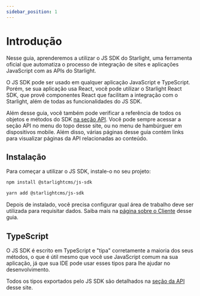 ```yaml
---
sidebar_position: 1
---
```



# Introdução

Nesse guia, aprenderemos a utilizar o JS SDK do Starlight, uma ferramenta oficial que automatiza o processo
de integração de sites e aplicações JavaScript com as APIs do Starlight.

O JS SDK pode ser usado em qualquer aplicação JavaScript e TypeScript. Porém, se sua aplicação usa React, você pode
utilizar o Starlight React SDK, que provê componentes React que facilitam a integração com o Starlight, além de todas
as funcionalidades do JS SDK.

Além desse guia, você também pode verificar a referência de todos os objetos e métodos do SDK [na seção API](/api).
Você pode sempre acessar a seção API no menu do topo desse site, ou no menu de hambúrguer em dispositivos mobile. Além
disso, várias páginas desse guia contém links para visualizar páginas da API relacionadas ao conteúdo.

## Instalação

Para começar a utilizar o JS SDK, instale-o no seu projeto:

<Tabs>
  <TabItem value="npm" label="npm" default>

  ```bash
  npm install @starlightcms/js-sdk
  ```

  </TabItem>
  <TabItem value="yarn" label="yarn" default>

  ```bash
  yarn add @starlightcms/js-sdk
  ```

  </TabItem>
</Tabs>

Depois de instalado, você precisa configurar qual área de trabalho deve ser utilizada para requisitar dados. Saiba mais
na [página sobre o Cliente](./client#configuring-the-global-client) desse guia.

## TypeScript

O JS SDK é escrito em TypeScript e "tipa" corretamente a maioria dos seus métodos, o que é útil mesmo que você use
JavaScript comum na sua aplicação, já que sua IDE pode usar esses tipos para lhe ajudar no desenvolvimento.

Todos os tipos exportados pelo JS SDK são detalhados na [seção da API](/api) desse site.
